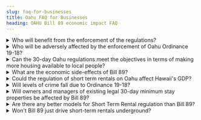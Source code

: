 ```yaml
---
slug: faq-for-businesses
title: Oahu FAQ for Businesses
heading: OAHU Bill 89 economic impact FAQ
---
```


<details>
  
<summary>Who will benefit from the enforcement of the regulations?</summary>

The county will get revenue from the fines but that is balanced by the additional costs of employing inspectors, additional legal costs, developing and running new systems and searching for illegal rentals.  
Hotels will almost certainly see increased demand and may be able to increase both occupancy and rates.  
Homebuyers may benefit from a decrease in real estate values.

</details>

<details>
  
<summary>Who will be adversely affected by the enforcement of Oahu Ordinance 19-18?</summary>

- Owners and managers of properties which are currently offered as tourist accommodation for stays of less than 30 days
- Providers of services such as cleaning, garden maintenance, pool maintenance, property management
- The State of Hawaii which will lose an estimated $50M annually in TAT receipts and $23M in GET receipts
- The County which will lose an estimated $2M in GET supplement receipts
- Home sellers who may suffer from a reduction in real estate values
- Tourist activity providers who may see a decrease in custom
- Independent restaurants and catering establishments who may see a decrease in custom

</details>

<details>
  
<summary>Can the 30-day Oahu regulations meet the objectives in terms of making more housing available to local people?</summary>

In Waikiki, it probably will make apartments a little more affordable for long-term rental as owners are forced to switch from short-term to long-term leading to a spike in supply on the long-term rental market, resulting in a small decrease in rental rates and an increase in availability. However, the majority of Oahu's former short term rental properties are at the high end of the market. Removing these from the short-term rental market can have no effect on availability of housing for families who are currently struggling to find decent housing.

</details>

<details>
  
<summary>What are the economic side-effects of Bill 89?</summary>

Side-effects are near-impossible to quantify in advance. Economic ripples of such changes tend to spread right though the economy of the region as those worst-affected have lower spending power and reduce their spending such that all local businesses are affected. The size of the side-effect for any particular sector does depend how far removed that sector is from those who a directly affected. For example a goods transport operator is very marginally affected, but the retail seller of those goods will be affected to a greater extent.

</details>

<details>
  
<summary>Could the regulation of short term rentals on Oahu affect Hawaii's GDP?</summary>

There is no doubt that the GDP of the state will feel the effects. The only question is by how much. Assuming full compliance, the direct loss to the community is estimated at $500M. Add in the lost tax revenues and trickle-down effects, the overall loss could exceed $1B. This is more than 1% of the GDP for the whole of Hawaii.

</details>

<details>
  
<summary>Will levels of crime fall due to Ordinance 19-18?</summary>

The idea that short stay tourists add to the crime burden of a region is not supported by any evidence. Tourists are much more likely to be the targets of criminality than perpetrators. Thus, with fewer tourists able to visit the region, crime against tourists is likely to reduce. However, the perpetrators will likely turn their attention to other victims, so that crime as a whole may not reduce. There is plenty of evidence from every State and every country that empty buildings attract crime. One of the effects of the restriction on short term rentals is that more buildings will be empty for longer periods. This indicates that crime levels are more likely to increase.

</details>

<details>
  
<summary>Will owners and managers of existing legal 30-day minimum stay properties be affected by Bill 89?</summary>

Definitely and severely. The rentals which were advertised as "30-day minimum stay" before the enforcement were a small minority of all tourist rentals advertised. After enforcement, it is likely that <b>all</b> rentals will be advertised as having the 30-day minimum. As the market for such long stays is very limited, we can expect rental rates to crash and in addition, the number of bookings will reduce, maybe ten-fold.

</details>

<details>
  
<summary>Are there any better models for Short Term Rental regulation than Bill 89?</summary>

Definitely. This type of regulation is far more destructive than constructive. It makes a cliff-edge change which reduces business confidence until things settle down. It, perhaps unfairly, generates massive opportunities for some but takes away livelihoods for others. Consider the owner of a property that has a NUC (Non-conforming Use Certificate). This owner can continue to take short-term guests and the competition from other providers has been removed at a stroke. This property now has a boost to its value. The surrounding properties without any NUC are now reduced in value.
Some jurisdictions impose additional taxes to balance STR demand against environmental and social pressures. Taxes can be brought in at a low level and increased in stages until the right balance is found. Taxes on tourist accommodation do not have detremental effects on the local economy and could benefit the County.
In some cities in Europe, there is a limit of the number of nights per year that a property can be booked for short term visitors. This is a relatively clever way to regulate as the number of nights can be changed from year to year so that effects are felt gradually and it limits the amount of money that can be made from STRs and thus reduces the demand for properties from STR investors. At the same time, it encourages residents to make best use of their properties and integrates visitors into the community.

</details>

<details>
  
<summary>Won't Bill 89 just drive short-term rentals underground?</summary>

Bill 89 does nothing to reduce demand from visitors. Therefore it seems inevitable that some hosts will be persuaded to offer short term stays quietly. The ability of guests to find hosts depends on a number of factors. Some may see advertisements for 30-day minimum stay properties and then ask the host to bend the rules. Others might get back in contact with the same host that gave them accommodation in previous years. New mechanisms may be developed to enable making contact without actually advertising. Website companies in countries beyond the reach of the Hawaiian authorities could spring up to offer these kind of services. It is very difficult to prove that a visitor is a paying guest if neither the visitor nor the host is willing to provide information. The net result would be an underground economy that is tax-free, an unfair competition for the legal rentals and for the hotel sector. 

</details>
